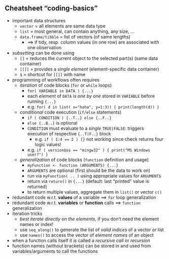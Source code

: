 
## Cheatsheet "coding-basics"

- important data structures
  - `vector` = all elements are same data type
  - `list` = most general, can contain anything, any size, ...
  - `data.frame/tibble` = list of vectors (of same lengths) 
    - ==> if tidy, resp. column values (in one row) are associated with one observation
- *subsetting* can be done using
  - `[]` = reduces the current object to the selected part(s) (same data container)
  - `[[]]` = provides a *single element* (element-specific data container)
  - `$` = shortcut for `[[]]` with name
- programming of workflows often requires
  - *iteration* of code blocks (`for` or `while` loops)
    - `for( VARIABLE in DATA ) {...}`
    - each *element* of `DATA` is *one by one* stored in `VARIABLE` before running `{...}`
    - e.g. `for( d in list( x="haha", y=1:3)) { print(length(d)) }`
  - *conditional* code execution (`if/else` statements)
    - `if ( CONDITION ) {..T..} else {..F..}`
    - `else {..B..}` is optional
    - `CONDITION` must evaluate to a *single* `TRUE|FALSE`: triggers execution of respective `{..T|F..}` block
      - e.g. `if ( 1:4 == 2 ) {}` not working since check returns four logic values!
    - e.g. `if ( version$os == "mingw32" ) { print("MS Windows user?") }`
  - *generalization* of code blocks (`function` definition and usage)
    - `myFunction <- function (ARGUMENTS) {...}`
    - `ARGUMENTS` are optional (first should be the data to work on)
    - run via `myFunction( .. )` using appropriate values for `ARGUMENTS`
    - return via `return()` in `{...}` (default: last "printed" value is returned)
    - to return multiple values, aggregate them in `list()` or vector `c()`
- redundant code w.r.t. **values** of a variable ==> `for` loop generalization
- redundant code w.r.t. **variables** or **function** calls ==> `function` generalization
- iteration tricks
  - *best iterate directly on the elements*, if you don't need the element names or index!
  - use `seq_along()` to generate the list of *valid indices* of a vector or list
  - use `names()` to access the vector of *element names* of an object
- when a function calls itself it is called a *recursive call* or *recursion*
- function names (without brackets) can be stored in and used from variables/arguments to call the functions
